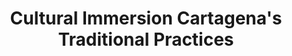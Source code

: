 ---
title: "Cultural Immersion Cartagena's Traditional Practices"
description: "Explore the hidden treasures of Cartagena de Indias, Colombia! From vibrant neighborhoods to secluded beaches, discover the city's offbeat gems in this guide."
pubDate: 'Apr 25 2024'
heroImage: 'https://images.unsplash.com/photo-1560976027-3c09ce1c6da5?q=80&w=1895&auto=format&fit=crop&ixlib=rb-4.0.3&ixid=M3wxMjA3fDB8MHxwaG90by1wYWdlfHx8fGVufDB8fHx8fA%3D%3D'

---